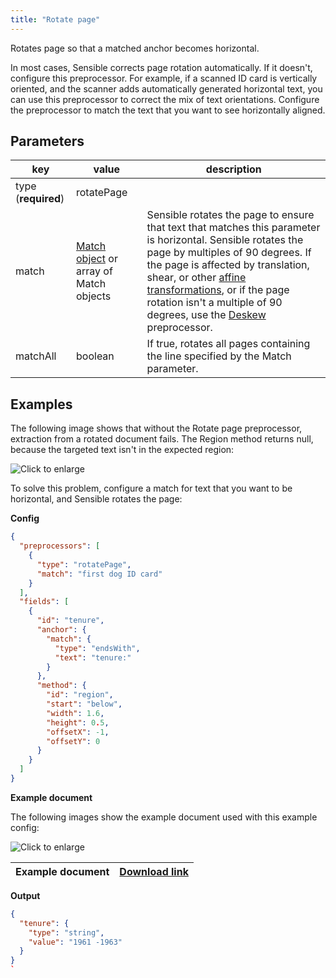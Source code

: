 ```yaml
---
title: "Rotate page"
---
```


Rotates page so that a matched anchor becomes horizontal.

In most cases, Sensible corrects page rotation automatically. If it doesn't, configure this preprocessor. For example, if a scanned ID card is vertically oriented, and the scanner adds automatically generated horizontal text, you can use this preprocessor to correct the mix of text orientations. Configure the preprocessor to match the text that you want to see horizontally aligned.

## Parameters

| key                 | value                                                 | description                                                                                                                                                                                                                                                                                                                                                                                |
| ------------------- | ----------------------------------------------------- | ------------------------------------------------------------------------------------------------------------------------------------------------------------------------------------------------------------------------------------------------------------------------------------------------------------------------------------------------------------------------------------------ |
| type (**required**) | rotatePage                                            |                                                                                                                                                                                                                                                                                                                                                                                            |
| match               | [Match object](/senseml-reference/field-query-object/match) or array of Match objects | Sensible rotates the page to ensure that text that matches this parameter is horizontal. Sensible rotates the page by multiples of 90 degrees. If the page is affected by translation, shear, or other [affine transformations](https://homepages.inf.ed.ac.uk/rbf/HIPR2/affine.htm), or if the page rotation isn't a multiple of 90 degrees, use the [Deskew](/senseml-reference/preprocessors/deskew) preprocessor. |
| matchAll            | boolean                                               | If true, rotates all pages containing the line specified by the Match parameter.                                                                                                                                                                                                                                                                                                           |

## Examples

The following image shows that without the Rotate page preprocessor, extraction from a rotated document fails. The Region method returns null, because the targeted text isn't in the expected region:

![Click to enlarge](/assets/v0/images/final/rotate_page_1.png)

To solve this problem, configure a match for text that you want to be horizontal, and Sensible rotates the page:

**Config**

```JSON JSON 
{
  "preprocessors": [
    {
      "type": "rotatePage",
      "match": "first dog ID card"
    }
  ],
  "fields": [
    {
      "id": "tenure",
      "anchor": {
        "match": {
          "type": "endsWith",
          "text": "tenure:"
        }
      },
      "method": {
        "id": "region",
        "start": "below",
        "width": 1.6,
        "height": 0.5,
        "offsetX": -1,
        "offsetY": 0
      }
    }
  ]
}
```
**Example document**

The following images show the example document used with this example config:

![Click to enlarge](/assets/v0/images/final/rotate_page_2.png)

| Example document | [Download link](https://raw.githubusercontent.com/sensible-hq/sensible-docs/main/readme-sync/assets/v0/pdfs/rotate%5Fpage.pdf) |
| ---------------- | ------------------------------------------------------------------------------------------------------------------------------ |

**Output**

```JSON JSON 
{
  "tenure": {
    "type": "string",
    "value": "1961 -1963"
  }
}
`